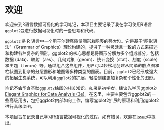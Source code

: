 # 欢迎 {.unnumbered}

欢迎来到R语言数据可视化的学习笔记，本项目主要记录了我在学习使用R语言`ggplot2`包进行数据可视化时的一些思考和代码。

`ggplot2` 是 R 语言中一个用于创建高质量图形和图表的强大包。它是基于“图形语法”（Grammar of Graphics）理论构建的，提供了一种灵活且一致的方式来描述和构建各种复杂的图形。ggplot2 的核心思想是将图形分解为多个组成部分，包括数据 (data)、映射（aes）、几何对象（geom）、统计变换（stat）、刻度（scale）和主题（theme）等。通过组合这些组件，用户可以轻松地创建从简单的散点图和柱状图到复杂的分层图形和地图等多种类型的图表。目前，`ggplot2`已经形成强大的拓展生态系统，可以利用`ggplot2`的扩展，轻松创建更加复杂和个性化的图形。

笔记不会不含基础`ggplot2`绘图的相关知识，如果是初学者，建议先学习[ggplot2: Elegant Graphics for Data Analysis (3e)](https://ggplot2-book.org/)。在这里，主要主要包含ggplot2的一些高级用法，包括ggplot2内部如何工作，编写ggplot2扩展的原理和利用ggplot2进行高级绘图。

本项目旨在记录自己学习R语言数据可视化的过程，如有错误，欢迎在[issue](https://github.com/FeelLiao/R_in_ASLDV/issues)中提出。